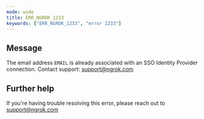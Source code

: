 ```yaml
---
mode: wide
title: ERR_NGROK_1233
keywords: ["ERR_NGROK_1233", "error 1233"]
---
```


## Message

The email address `EMAIL` is already associated with an SSO Identity Provider connection. Contact support: support@ngrok.com

## Further help

If you're having trouble resolving this error, please reach out to [support@ngrok.com](mailto:support@ngrok.com?subject=Help%20with%20ERR_NGROK_1233)
